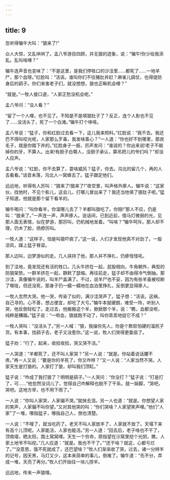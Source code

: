 ```yaml
---
---
---
```

title: 9
---



忽听得犏牛大叫：“狼来了!”

众人大惊，又乱哄哄了。孟八爷游目四顾，并无狼的迹象，说：“犏牛!你少给我添乱。乱叫啥哩？”

犏牛连声音也变味了：“不是这里，是我们停牲口的沙洼里……都死了……一地羊尸，那个血呀。”红脸叫：“活该。谁叫你们不往猪肚井赶？麻雀儿鹐仗，也得提防身后的鹞子。你们来害老子们，就没想想，狼也正瞅机会哩？”

“就是。”一牧人接口道，“人家正愁没机会呢。”

孟八爷问：“没人看？”

“留了一个人哩，也不见了。不知是不是填狼肚子了？反正，连个人影也不见了……没活头了，死了一个白滩。”犏牛打个哆嗦。

孟八爷说：“猛子，你和红脸过去看一下，这儿我来照料。”红脸说：“我不去。我还巴不得叫咬光呢，人家那么歹毒，我发啥善心？”一人道：“你也好不到哪里，那炭毛子，就是你踏下井的。”红脸身子一振，厉声发问：“谁说的？你出来说!老子不敲掉你的牙，不算人。出来!有胆子白嚼人，没胆子承认，算吊把儿的爷们吗？”却没人应声。

孟八爷说：“红脸，你不去算了，耍啥威风？猛子，你去。沟北的留几个，再的人去看看。”话音未落，沟北人一窝蜂去了。猛子跟定他们。

远远地，听得有人厉叫：“狼来了!狼来了!”夜空里，叫声格外瘆人。犏牛说：“这家伙，找他时，不见个影儿，这会儿，打哪儿冒出来了？我还当他填了狼肚子呢。”猛子知道，他就是那个留下看羊的。

犏牛喝问：“叫你看羊，你溜哪儿去了？羊都叫狼吃了。你赔!”那人不应，仍是叫：“狼来了。”一声连一声，声声瘆人。说话间，已到近前，借马灯微弱的光，见那人面无表情，似在梦游，那厉叫，仍机械地发着。“叫啥？”犏牛呵斥。那人却不理，仍木了脸，扬脖厉叫。

一牧人道：“这样子，怕是叫狼吓疯了。”这一说，人们才发现他真不对劲了。一股凉风，蹿上猛子脊梁。

那人边叫，边梦游似的走。几人挟持了他，那人并不挣扎，仍瘆怪怪吼。

到了洼地，竟发现还有活的牲口。几头牛挤在一起，屁股相向，牛角朝外，典型的防狼架势。一群羊挤在一起，静默了瑟缩。再往前走，猛子却不由得冷气倒抽。那沙洼，真像犏牛说的，叫羊尸盖满了。不过，说羊尸也不妥，因为有些羊虽被咬断了喉咙，但还没死，那身子仍一蠕一蠕地在血泊里挣扎，反倒更显得瘆人。

一牧人忽然大哭。他一哭，传染了似的，满沙洼哭声了。猛子想：“活该。这祸，自己寻的。心不善，想占便宜，却吃了大亏。”犏牛本就硬朗，难受一阵，听别人哭，他反倒轻松了。走过去，他搬搬这个羊，掀掀那个羊，说：“瞧，血都没咂，纯粹是糟蹋。”猛子说：“一咂血，狼就跑不动了，叫你乖乖地捉它不成？”

一牧人哭叫：“没活头了。”另一人喊：“狼，我操你先人，你是个欺软怕硬的溜尻子货。有本事，找鹞子去，老子又没惹你。”这一说，牧人们哭得更委屈了。

猛子劝：“行了，起来，收拾收拾，哭又哭不活。”

一人哭道：“羊都死了，还不叫人家哭？”另一人说：“就是。你站着说话腰不疼。”再一人又说：“要是你的羊死了，你又咋样？”又一人说：“人家当然不哭。人家天生是打狼的。人家打了狼，却叫我们顶缸。”

猛子说：“咋成了我打狼了？明明是鹞子。”一人哭问：“你没打？”猛子说：“打是打了，可……”他忽然没词儿了，觉得自己咋解释也脱不了干系，就一跺脚，“哭吧，哭吧。这地方旱，也不用下雨了。”

一人说：“你叫人家哭，人家偏不哭。”就抹去泪。另一人也道：“就是。你想望人家的笑声，人家偏不叫你望。”又对其他哭的叫：“你们哭啥？人家望笑声哩。”他们“人家”了一堆，哪指猛子，哪指自己人，倒也清楚。

一人说：“不嚎了，就当吃药了。老天不叫人家放羊了，人家就不放了。天塌下来有高个儿顶呢。人家能活，人家也能活。”另一人道：“回去后，老子啥也不干了，顶南墙，晒太阳，围土窝窝哩。天生一个穷命，原指望在沙窝里挖个光阴，瞧，人家土地爷不叫挖。”几人应道：“就是。我也不干了。”“还干啥？就这，心都亏烂了。”“没意思，饿不死就成了，还巴望啥？”牧人们渐渐收了哭，过去，诸一分辨羊的记号，因天黑，马灯又少，这本来简单的事儿，倒难了。犏牛道：“先不分，弄成一堆，天亮了再分。”牧人们开始往一块儿捞羊。

远远地，传来一声狼嚎。